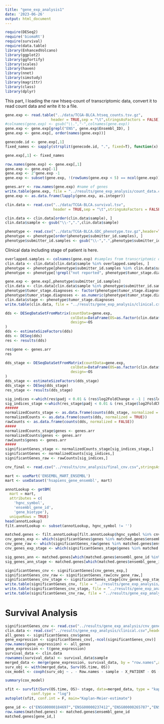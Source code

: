 ```yaml
---
title: "gene_exp_analysis1"
date: '2023-06-26'
output: html_document
---
```


```r
require(DESeq2)
require('biomaRt')
require(survival)
require(data.table)
library(EnhancedVolcano)
library(ggplot2)
library(ggfortify)
library(scales)
library(haven)
library(nnet)
library(simstudy)
library(magrittr)
library(class)
library(dplyr)
```

This part, I loading the raw htseq-count of transcriptomic data, convert it to read count data and write it to a file.
```r
gene.exp <- read.table("../data/TCGA-BLCA.htseq_counts.tsv.gz",
                     header = TRUE,sep = "\t",stringsAsFactors = FALSE)
#colnames(gene.exp) <- gsub("\\.","-",colnames(gene.exp))
gene.exp <- gene.exp[grepl("ENS", gene.exp$Ensembl_ID), ]
gene.exp <- gene.exp[, order(names(gene.exp))]

genecode.id <- gene.exp[,1]
fixed_names <- sapply(strsplit(genecode.id, ".", fixed=T), function(x) x[1])

gene.exp[,1] <- fixed_names

row.names(gene.exp) <- gene.exp[,1]
gene.exp <- gene.exp[-1]
gene.exp <- 2^gene.exp -1
gene.exp <- subset(gene.exp, !(rowSums(gene.exp < 5) == ncol(gene.exp)))

genes.arr <- row.names(gene.exp) #name of genes
write.table(gene.exp, file = "../results/gene_exp_analysis/count_data.csv", sep = "\t", quote = FALSE, row.names = TRUE)
gene.exp <- as.data.frame(lapply(gene.exp, as.integer))
```

```r
clin.data <- read.csv("../data/TCGA-BLCA.survival.tsv",
                      header = TRUE,sep = "\t",stringsAsFactors = FALSE)

clin.data <- clin.data[order(clin.data$sample), ]
clin.data$sample <- gsub("\\-",".",clin.data$sample)
```

```r
phenotype <- read.csv("../data/TCGA-BLCA.GDC_phenotype.tsv.gz",header=TRUE,sep="\t")
phenotype <- phenotype[order(phenotype$submitter_id.samples), ]
phenotype$submitter_id.samples <- gsub("\\-",".",phenotype$submitter_id.samples)
```

Clinical data including stage of patient is here.
```r
overlapped.samples <- colnames(gene.exp) #samples from transcriptomic data
clin.data <- clin.data[clin.data$sample %in% overlapped.samples, ]
phenotype <- phenotype[phenotype$submitter_id.samples %in% clin.data$sample, ]
phenotype <- phenotype[!grepl("not reported", phenotype$tumor_stage.diagnoses), ]

gene.exp <- gene.exp[,phenotype$submitter_id.samples]
clin.data <- clin.data[clin.data$sample %in% phenotype$submitter_id.samples, ]
phenotype$tumor_stage.diagnoses <- factor(phenotype$tumor_stage.diagnoses, levels = c("stage i", "stage ii", "stage iii", "stage iv"))
phenotype$tumor_stage.diagnoses <- as.numeric(phenotype$tumor_stage.diagnoses)
clin.data$stage <- phenotype$tumor_stage.diagnoses
write.table(clin.data, file = "../results/gene_exp_analysis/clinical.csv", sep = "\t", quote = FALSE, row.names = FALSE)

```

```r
dds <- DESeqDataSetFromMatrix(countData=gene.exp,
                              colData=DataFrame(OS=as.factor(clin.data$OS)),
                              design=~OS
)
dds <- estimateSizeFactors(dds)
dds <- DESeq(dds)
res <- results(dds)
```
```r
res$gene <- genes.arr
res
```

```r
dds_stage <- DESeqDataSetFromMatrix(countData=gene.exp,
                              colData=DataFrame(OS=as.factor(clin.data$OS),stage=as.factor(clin.data$stage)),
                              design=~OS
)
dds_stage <- estimateSizeFactors(dds_stage)
dds_stage <- DESeq(dds_stage)
res_stage <- results(dds_stage)
```

```r
sig_indices <-which(res$padj < 0.01 & (res$log2FoldChange < -1 | res$log2FoldChange > 1))
sig_indices_stage <-which(res_stage$padj < 0.01 & (res_stage$log2FoldChange < -1 | res_stage$log2FoldChange > 1))
######
normalizedCounts_stage <- as.data.frame(counts(dds_stage, normalized = TRUE))
normalizedCounts <- as.data.frame(counts(dds, normalized = TRUE))
rawCounts <- as.data.frame(counts(dds, normalized = FALSE))
#####
normalizedCounts_stage$genes <- genes.arr
normalizedCounts$genes <- genes.arr
rawCounts$genes <- genes.arr
#####
significantGenes_stage <- normalizedCounts_stage[sig_indices_stage,]
significantGenes <- normalizedCounts[sig_indices,]
significantGenes_raw <- rawCounts[sig_indices,]
```

```r
cnv_final <- read.csv("../results/cnv_analysis/final_cnv.csv",stringsAsFactors=FALSE, header=TRUE)

mart <- useMart('ENSEMBL_MART_ENSEMBL')
mart <- useDataset('hsapiens_gene_ensembl', mart)

annotLookup <- getBM(
  mart = mart,
  attributes = c(
    'hgnc_symbol',
    'ensembl_gene_id',
    'gene_biotype'),
  uniqueRows = TRUE)
head(annotLookup)
filt.annotLookup <- subset(annotLookup, hgnc_symbol != '')
```

```r
matched.genes <- filt.annotLookup[filt.annotLookup$hgnc_symbol %in% cnv_final$GeneSymbol, ]
cnv_genes_exp <- which(significantGenes$genes %in% matched.genes$ensembl_gene_id)
cnv_gene_raw <- which(significantGenes_raw$genes %in% matched.genes$ensembl_gene_id)
cnv_genes_exp_stage <- which(significantGenes_stage$genes %in% matched.genes$ensembl_gene_id)
```

```r
sig_genes_ann <- matched.genes[which(matched.genes$ensembl_gene_id %in% significantGenes$genes),]
sig_genes_ann_stage <- matched.genes[which(matched.genes$ensembl_gene_id %in% significantGenes_stage$genes),]
```

```r
significantGenes_cnv <- significantGenes[cnv_genes_exp,]
significantGenes_cnv_raw <- significantGenes_raw[cnv_gene_raw,]
significantGenes_cnv_stage <- significantGenes_stage[cnv_genes_exp_stage,]
write.table(significantGenes_cnv, file = "../results/gene_exp_analysis/cnv_genes_exp.combine.csv", sep = "\t", quote = FALSE, row.names = FALSE)
write.table(significantGenes_cnv_stage, file = "../results/gene_exp_analysis/cnv_genes_exp_stage.combine.csv", sep = "\t", quote = FALSE, row.names = FALSE)
write.table(significantGenes_cnv_raw, file = "../results/gene_exp_analysis/cnv_genes_exp_raw.combine.csv", sep = "\t", quote = FALSE, row.names = FALSE)
```

# Survival Analysis
```r
significantGenes_cnv <- read.csv("../results/gene_exp_analysis/cnv_genes_exp_raw.combine.csv",header=T,sep="\t")
clin.data <- read.csv("../results/gene_exp_analysis/clinical.csv",header=T,sep="\t")
all_genes <- significantGenes_cnv$genes
gene_expression <- significantGenes_cnv[,-ncol(significantGenes_cnv)]
row.names(gene_expression) <- all_genes
gene_expression <- t(gene_expression)
survival_data <- clin.data
rownames(survival_data) <- survival_data$sample
merged_data <- merge(gene_expression, survival_data, by = "row.names",all = TRUE)
surv_obj <- with(merged_data, Surv(OS.time, OS))
cox_model <- coxph(surv_obj ~ . - Row.names - sample - X_PATIENT - OS - OS.time - stage, data = merged_data)
```

```r
summary(cox_model)
```

```r
sfit <- survfit(Surv(OS.time, OS)~ stage, data=merged_data, type = "kaplan-meier", 
            conf.type = "log")
autoplot(sfit, conf.int = F, main="Kaplan-Meier-estimate")
```
```r
gene_id <- c("ENSG00000184697","ENSG00000237412","ENSG00000265787","ENSG00000277586","ENSG00000121871")
row.names(matched.genes) <- matched.genes$ensembl_gene_id
matched.genes[gene_id,]
```